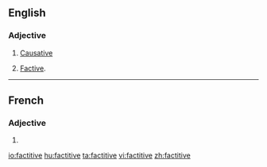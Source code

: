 ==English==
{{wikipedia}}

===Adjective===
{{en-adj|-}}

# {{linguistics|of a verb}} [[causative|Causative]]
# {{linguistics|rare|of a verb}} [[factive|Factive]].

----

==French==

===Adjective===
{{fr-adj-form}} {{f}}

# {{form of|feminine|[[factitif]]|lang=fr}}

[[io:factitive]]
[[hu:factitive]]
[[ta:factitive]]
[[vi:factitive]]
[[zh:factitive]]